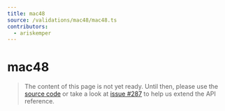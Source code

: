 ```yaml
---
title: mac48
source: /validations/mac48/mac48.ts
contributors:
  - ariskemper
---
```


# mac48

> The content of this page is not yet ready. Until then, please use the [source code](https://github.com/fabian-hiller/valibot/blob/main/library/src/validations/mac48/mac48.ts) or take a look at [issue #287](https://github.com/fabian-hiller/valibot/issues/287) to help us extend the API reference.
